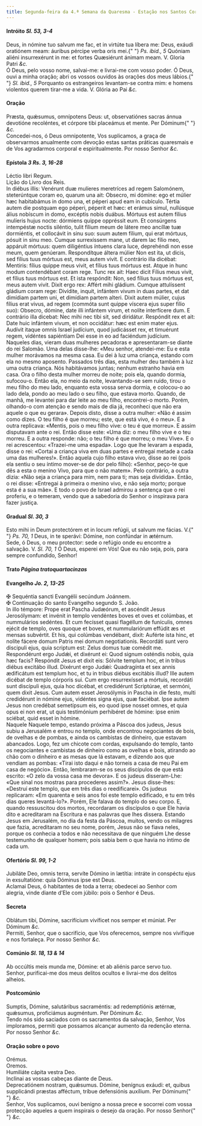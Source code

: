 ```yaml
---
title: Segunda-feira da 4.ª Semana da Quaresma - Estação nos Santos Coroados
---
```


<h4 class="text-center">
  Intróito <em>Sl. 53, 3-4</em>
</h4>
<div class="container-fluid">
  <div class="row">
    <div class="col-6 dropcaps text-justify">
      Deus, in nómine tuo salvum me fac, et in virtúte tua líbera me: Deus,
      exáudi oratiónem meam: áuribus pércipe verba oris mei.{" "}
      <em>Ps. ibid., 5</em> Quóniam aliéni insurrexérunt in me: et fortes
      Quæsiérunt ánimam meam. V. Gloria Patri <em>&c.</em>
    </div>
    <div class="col-6 dropcaps text-justify">
      Ó Deus, pelo vosso nome, salvai-me: e livrai-me com vosso poder. Ó Deus,
      ouvi a minha oração; abri os vossos ouvidos às orações dos meus lábios.{" "}
      <em>Sl. ibid., 5</em> Porquanto os estrangeiros levantam-se contra mim: e
      homens violentos querem tirar-me a vida. V. Glória ao Pai <em>&c.</em>
    </div>
  </div>
</div>

<h4 class="text-center">Oração</h4>
<div class="container-fluid">
  <div class="row">
    <div class="col-6 dropcaps text-justify">
      Præsta, quǽsumus, omnípotens Deus: ut, observatiónes sacras ánnua
      devotióne recoléntes, et córpore tibi placeámus et mente. Per Dóminum{" "}
      <em>&c.</em>
    </div>
    <div class="col-6 dropcaps text-justify">
      Concedei-nos, ó Deus omnipotente, Vos suplicamos, a graça de observarmos
      anualmente com devoção estas santas práticas quaresmais e de Vos
      agradarmos corporal e espiritualmente. Por nosso Senhor <em>&c.</em>
    </div>
  </div>
</div>

<h4 class="text-center">
  Epístola <em>3 Rs. 3, 16-28</em>
</h4>
<div class="container-fluid">
  <div class="row">
    <div class="col-6 text-justify">Léctio libri Regum.</div>
    <div class="col-6 text-justify">Lição do Livro dos Reis.</div>
    <div class="col-6 dropcaps text-justify">
      In diébus illis: Venérunt duæ mulíeres meretríces ad regem Salomónem,
      steterúntque coram eo, quarum una ait: Obsecro, mi dómine: ego et múlier
      hæc habitabámus in domo una, et péperi apud eam in cubículo. Tértia autem
      die postquam ego péperi, péperit et hæc: et erámus simul, nullúsque álius
      nobíscum in domo, excéptis nobis duábus. Mórtuus est autem fílius mulíeris
      hujus nocte: dórmiens quippe oppréssit eum. Et consúrgens intempéstæ
      noctis siléntio, tulit fílium meum de látere meo ancíllæ tuæ dormiéntis,
      et collocávit in sinu suo: suum autem fílium, qui erat mórtuus, pósuit in
      sinu meo. Cumque surrexíssem mane, ut darem lac fílio meo, appáruit
      mórtuus: quem diligéntius íntuens clara luce, deprehéndi non esse meum,
      quem genúeram. Respondítque áltera múlier Non est ita, ut dicis, sed
      fílius tuus mórtuus est, meus autem vivit. E contrário illa dicébat:
      Mentiris: fílius quippe meus vivit, et fílius tuus mórtuus est. Atque in
      hunc modum contendébant coram rege. Tunc rex ait: Haec dicit Fílius meus
      vivit, et fílius tuus mórtuus est. Et ista respóndit: Non, sed fílius tuus
      mórtuus est, meus autem vivit. Dixit ergo rex: Affért mihi gládium. Cumque
      attulíssent gládium coram rege: Divídite, inquit, infántem vivum in duas
      partes, et dat dimídiam partem uni, et dimídiam partem alteri. Dixit autem
      múlier, cujus fílius erat vivus, ad regem (commóta sunt quippe víscera
      ejus super fílio suo): Obsecro, dómine, date illi infántem virum, et
      nolíte interfícere dum. E contrário illa dicebat: Nec mihi nec tibi sit,
      sed diridátur. Respóndit rex et ait: Date huic infántem vivum, et non
      occidátur: hæc est enim mater ejus. Audívit itaque omnis Israel judícium,
      quod judicásset rex, et timuérunt regem, vidéntes sapiéntiam Dei esse in
      eo ad faciéndum judícium.
    </div>
    <div class="col-6 dropcaps text-justify">
      Naqueles dias, vieram duas mulheres pecadoras e apresentaram-se diante do
      rei Salomão. Uma delas disse-lhe: «Meu senhor, atendei-me: Eu e esta
      mulher morávamos na mesma casa. Eu dei à luz uma criança, estando com ela
      no mesmo aposento. Passados três dias, esta mulher deu também à luz uma
      outra criança. Nós habitávamos juntas; nenhum estranho havia em casa. Ora
      o filho desta mulher morreu de noite; pois ela, quando dormia, sufocou-o.
      Então ela, no meio da noite, levantando-se sem ruído, tirou o meu filho do
      meu lado, enquanto esta vossa serva dormia, e colocou-o ao lado dela,
      pondo ao meu lado o seu filho, que estava morto. Quando, de manhã, me
      levantei para dar leite ao meu filho, encontrei-o morto. Porém, olhando-o
      com atenção e sendo mais de dia já, reconheci que não era aquele o que eu
      gerara». Depois disto, disse a outra mulher: «Não é assim como dizes. O
      teu filho é que morreu; este, que está vivo, é o meu». E a outra
      replicava: «Mentis, pois o meu filho vive: o teu é que morreu». E assim
      disputavam ante o rei. Então disse este: «Uma diz: o meu filho vive e o
      teu morreu. E a outra responde: não; o teu filho é que morreu; o meu
      Vive». E o rei acrescentou: «Trazei-me uma espada». Logo que lhe levaram a
      espada, disse o rei: «Cortai a criança viva em duas partes e entregai
      metade a cada uma das mulheres!». Então aquela cujo filho estava vivo,
      disse ao rei (pois ela sentiu o seu íntimo mover-se de dor pelo filho):
      «Senhor, peço-te que dês a esta o menino Vivo, para que o não matem». Pelo
      contrário, a outra dizia: «Não seja a criança para mim, nem para ti; mas
      seja dividida». Então, o rei disse: «Entregai à primeira o menino vivo, e
      não seja morto; porque esta é a sua mãe». E todo o povo de Israel admirou
      a sentença que o rei proferiu, e o temeram, vendo que a sabedoria do
      Senhor o inspirava para fazer justiça.
    </div>
  </div>
</div>

<h4 class="text-center">
  Gradual <em>Sl. 30, 3</em>
</h4>
<div class="container-fluid">
  <div class="row">
    <div class="col-6 dropcaps text-justify">
      Esto mihi in Deum protectórem et in locum refúgii, ut salvum me fácias. V.{" "}
      <em>Ps. 70, 1</em> Deus, in te sperávi: Dómine, non confúndar in ætérnum.
    </div>
    <div class="col-6 dropcaps text-justify">
      Sede, ó Deus, o meu protector: sede o refúgio onde eu encontre a salvação.
      V. <em>Sl. 70, 1</em> Ó Deus, esperei em Vós! Que eu não seja, pois, para
      sempre confundido, Senhor!
    </div>
  </div>
</div>

<h4 class="text-center">
  Trato <em>Página tratoquartacinzas</em>
</h4>

<h4 class="text-center">
  Evangelho <em>Jo. 2, 13-25</em>
</h4>
<div class="container-fluid">
  <div class="row">
    <div class="col-6 text-justify">
      <span class="text-danger">&#10016;</span> Sequéntia sancti Evangélii
      secúndum Joánnem.
    </div>
    <div class="col-6 text-justify">
      <span class="text-danger">&#10016;</span> Continuação do santo Evangelho
      segundo S. João.
    </div>
    <div class="col-6 dropcaps text-justify">
      In illo témpore: Prope erat Pascha Judæórum, et ascéndit Jesus
      Jerosólymam: et invénit in templo vendéntes boves et oves et colúmbas, et
      nummulários sedéntes. Et cum fecísset quasi flagéllum de funículis, omnes
      ejécit de templo, oves quoque et boves, et nummulariórum effúdit æs et
      mensas subvértit. Et his, qui colúmbas vendébant, dixit: Auférte ista
      hinc, et nolíte fácere domum Patris mei domum negotiationis. Recordáti
      sunt vero discipuli ejus, quia scriptum est: Zelus domus tuæ comédit me.
      Respondérunt ergo Judǽi, et dixérunt ei: Quod signum osténdis nobis, quia
      hæc facis? Respóndit Jesus et dixit eis: Sólvite templum hoc, et in tribus
      diébus excitábo illud. Dixérunt ergo Judǽi: Quadragínta et sex annis
      ædificátum est templum hoc, et tu in tribus diébus excitábis illud? Ille
      autem dicébat de templo córporis sui. Cum ergo resurrexísset a mórtuis,
      recordáti sunt discípuli ejus, quia hoc dicébat, et credidérunt
      Scriptúrae, et sermóni, quem dixit Jesus. Cum autem esset Jerosólymis in
      Pascha in die festo, multi credidérunt in nómine ejus, vidéntes signa
      ejus, quæ faciébat. Ipse autem Jesus non credébat semetípsum eis, eo quod
      ipse nosset omnes, et quia opus ei non erat, ut quis testimónium
      perhibéret de hómine: ipse enim sciébat, quid esset in hómine.
    </div>
    <div class="col-6 dropcaps text-justify">
      Naquele Naquele tempo, estando próxima a Páscoa dos judeus, Jesus subiu a
      Jerusalém e entrou no templo, onde encontrou negociantes de bois, de
      ovelhas e de pombas, e ainda os cambistas de dinheiro, que estavam
      abancados. Logo, fez um chicote com cordas, expulsando do templo, tanto os
      negociantes e cambistas de dinheiro como as ovelhas e bois, atirando ao
      chão com o dinheiro e as mesas que lá estavam, e dizendo aos que vendiam
      as pombas: «Tirai isto daqui e não torneis a casa de meu Pai em casa de
      negócio». Então, lembraram-se os seus discípulos de que está escrito: «O
      zelo da vossa casa me devora». E os judeus disseram-Lhe: «Que sinal nos
      mostras para procederes assim?». Jesus disse-lhes: «Destruí este templo,
      que em três dias o reedificarei». Os judeus replicaram: «Em quarenta e
      seis anos foi este templo edificado, e tu em três dias queres
      levantá-lo?». Porém, Ele falava do templo do seu corpo. E, quando
      ressuscitou dos mortos, recordaram os discípulos o que Ele havia dito e
      acreditaram na Escritura e nas palavras que lhes dissera. Estando Jesus em
      Jerusalém, no dia da festa da Páscoa, muitos, vendo os milagres que fazia,
      acreditaram no seu nome, porém, Jesus não se fiava neles, porque os
      conhecia a todos e não necessitava de que ninguém Lhe desse testemunho de
      qualquer homem; pois sabia bem o que havia no íntimo de cada um.
    </div>
  </div>
</div>

<h4 class="text-center">
  Ofertório <em>Sl. 99, 1-2</em>
</h4>
<div class="container-fluid">
  <div class="row">
    <div class="col-6 dropcaps text-justify">
      Jubiláte Deo, omnis terra, servíte Dómino in lætítia: intráte in conspéctu
      ejus in exsultatióne: quia Dóminus ipse est Deus.
    </div>
    <div class="col-6 dropcaps text-justify">
      Aclamai Deus, ó habitantes de toda a terra; obedecei ao Senhor com
      alegria, vinde diante d’Ele com júbilo: pois o Senhor é Deus.
    </div>
  </div>
</div>

<h4 class="text-center">Secreta</h4>
<div class="container-fluid">
  <div class="row">
    <div class="col-6 dropcaps text-justify">
      Oblátum tibi, Dómine, sacrifícium vivíficet nos semper et múniat. Per
      Dóminum <em>&c.</em>
    </div>
    <div class="col-6 dropcaps text-justify">
      Permiti, Senhor, que o sacrifício, que Vos oferecemos, sempre nos
      vivifique e nos fortaleça. Por nosso Senhor <em>&c.</em>
    </div>
  </div>
</div>

<h4 class="text-center">
  Comúnio <em>Sl. 18, 13 & 14</em>
</h4>
<div class="container-fluid">
  <div class="row">
    <div class="col-6 dropcaps text-justify">
      Ab occúltis meis munda me, Dómine: et ab aliénis parce servo tuo.
    </div>
    <div class="col-6 dropcaps text-justify">
      Senhor, purificai-me dos meus delitos ocultos e livrai-me dos delitos
      alheios.
    </div>
  </div>
</div>

<h4 class="text-center">Postcomúnio</h4>
<div class="container-fluid">
  <div class="row">
    <div class="col-6 dropcaps text-justify">
      Sumptis, Dómine, salutáribus sacraméntis: ad redemptiónis ætérnæ,
      quǽsumus, proficiámus augméntum. Per Dóminum <em>&c.</em>
    </div>
    <div class="col-6 dropcaps text-justify">
      Tendo nós sido saciados com os sacramentos da salvação, Senhor, Vos
      imploramos, permiti que possamos alcançar aumento da redenção eterna. Por
      nosso Senhor <em>&c.</em>
    </div>
  </div>
</div>

<h4 class="text-center">Oração sobre o povo</h4>
<div class="container-fluid">
  <div class="row">
    <div class="col-6 text-danger text-center"> Orémus.</div>
    <div class="col-6 text-danger text-center"> Oremos.</div>
    <div class="col-6 text-justify">Humiliáte cápita vestra Deo.</div>
    <div class="col-6 text-justify">
      Inclinai as vossas cabeças diante de Deus.
    </div>
    <div class="col-6 text-justify">
      Deprecatiónem nostram, quǽsumus. Dómine, benígnus exáudi: et, quibus
      supplicándi præstas afféctum, tríbue defensiónis auxílium. Per Dóminum{" "}
      <em>&c.</em>
    </div>
    <div class="col-6 text-justify">
      Senhor, Vos suplicamos, ouvi benigno a nossa prece e socorrei com vossa
      protecção aqueles a quem inspirais o desejo da oração. Por nosso Senhor{" "}
      <em>&c.</em>
    </div>
  </div>
</div>
